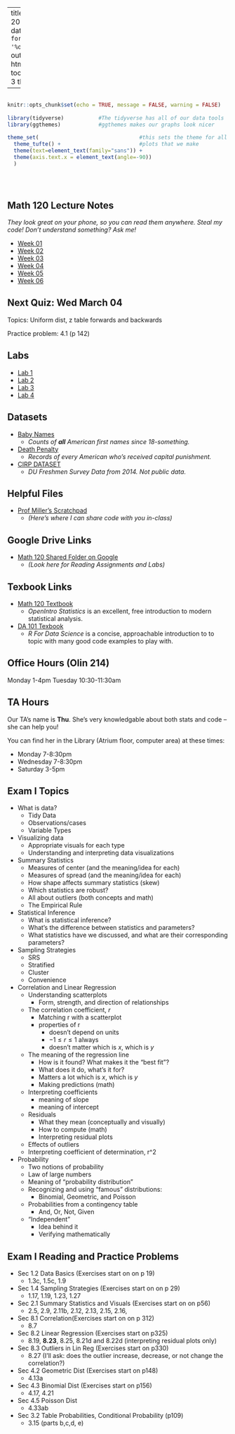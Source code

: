 
---
title: "Math 120 Fall 2019 Homepage"
date: "Updated: `r format(Sys.time(), '%d %B, %Y')`"
output: 
  html_document:
    toc: true
    toc_depth: 3
    theme: yeti

      
  
---

```r

                                                                          #
knitr::opts_chunk$set(echo = TRUE, message = FALSE, warning = FALSE)      #
                                                                          #
library(tidyverse)           #The tidyverse has all of our data tools     #
library(ggthemes)            #ggthemes makes our graphs look nicer        #
                                                                          # 
theme_set(                                #this sets the theme for all    #
  theme_tufte() +                         #plots that we make             #
  theme(text=element_text(family="sans")) + 
  theme(axis.text.x = element_text(angle=-90))                            #
  )                                                                       #
                                                                          #
                                                                          #
                                                                          #

```



## Math 120 Lecture Notes
*They look great on your phone, so you can read them anywhere.  Steal my code!  Don't understand something?  Ask me!*


- [Week 01](https://millera2.github.io/Math-120/Math-120-Lec-01.html)
- [Week 02](https://millera2.github.io/Math-120/Math-120-Lec-02.html)
- [Week 03](https://millera2.github.io/Math-120/Math-120-Lec-03.html)
- [Week 04](https://millera2.github.io/Math-120/Math-120-Lec-04.html)
- [Week 05](https://millera2.github.io/Math-120/Math-120-Lec-05.html)
- [Week 06](https://millera2.github.io/Math-120/Math-120-Lec-06.html)


## Next Quiz:  Wed March 04

Topics:  Uniform dist, z table forwards and backwards

Practice problem: 4.1 (p 142)


## Labs

- [Lab 1](https://millera2.github.io/Math-120/Math-120-Lab-1.html) 
- [Lab 2](https://millera2.github.io/Math-120/Math-120-Lab-2.html)
- [Lab 3](https://millera2.github.io/Math-120/Math-120-Lab-3.html)
- [Lab 4](https://docs.google.com/document/d/1xdKXIp7lV4ENWbBN0O6a_j0t_RemX23Guv0CEG4XFSE/edit?usp=sharing)


## Datasets


- [Baby Names](https://drive.google.com/file/d/1W5baem_xOJ9SVlaD_QHnXNdfA9dtBXaS/view?usp=sharing)
  - *Counts of **all** American first names since 18-something.*
- [Death Penalty](https://millera2.github.io/Data/death-penalty-data.csv)
  - *Records of every American who's received capital punishment.*
- [CIRP DATASET](https://drive.google.com/file/d/1-FxOfb3-Hm8DPKSpkqlHGZ91154xMW4s/view?usp=sharing)
  - *DU Freshmen Survey Data from 2014.  Not public data.*

## Helpful Files


- [Prof Miller's Scratchpad](https://drive.google.com/open?id=1XBCoVrgdWfMXgKteISLOznyBqGwzmnguSJis-axbxVI)
  - *(Here's where I can share code with you in-class)*

## Google Drive Links

- [Math 120 Shared Folder on Google](https://drive.google.com/open?id=1BjjdXm2h03ecn7qyPiHsbmW4gZEGqte7)
  - *(Look here for Reading Assignments and Labs)*

## Texbook Links

- [Math 120 Textbook](https://www.openintro.org/stat/textbook.php?stat_book=os)
  - *OpenIntro Statistics* is an excellent, free introduction to modern statistical analysis.
- [DA 101 Texbook](https://r4ds.had.co.nz)
  - *R For Data Science* is a concise, approachable introduction to to topic with many good code examples to play with.

## Office Hours (Olin 214)

Monday 1-4pm
Tuesday 10:30-11:30am

## TA Hours

Our TA's name is **Thu**.  She's very knowledgable about both stats and code -- she can help you!

You can find her in the Library (Atrium floor, computer area) at these times:

- Monday 7-8:30pm
- Wednesday 7-8:30pm
- Saturday 3-5pm





## Exam I Topics

- What is data?
  - Tidy Data
  - Observations/cases
  - Variable Types
- Visualizing data
  - Appropriate visuals for each type
  - Understanding and interpreting data visualizations
- Summary Statistics
  - Measures of center (and the meaning/idea for each)
  - Measures of spread (and the meaning/idea for each)
  - How shape affects summary statistics (skew)
  - Which statistics are robust?
  - All about outliers (both concepts and math)
  - The Empirical Rule
- Statistical Inference
  - What is statistical inference?
  - What's the difference between statistics and parameters?
  - What statistics have we discussed, and what are their corresponding parameters?
- Sampling Strategies
  - SRS
  - Stratified
  - Cluster
  - Convenience
- Correlation and Linear Regression
  - Understanding scatterplots
    - Form, strength, and direction of relationships
  - The correlation coefficient, *r*
    - Matching r with a scatterplot
    - properties of r
      - doesn't depend on units
      - $-1\leq r \leq 1$ always
      - doesn't matter which is $x$, which is $y$
  - The meaning of the regression line
    - How is it found? What makes it the "best fit"?
    - What does it do, what's it for?
    - Matters a lot which is $x$, which is $y$
    - Making predictions (math)
  - Interpreting coefficients
    - meaning of slope
    - meaning of intercept
  - Residuals
    - What they mean (conceptually and visually)
    - How to compute (math)
    - Interpreting residual plots
  - Effects of outliers
  - Interpreting coefficient of determination, r^2
- Probability
  - Two notions of probability
  - Law of large numbers
  - Meaning of "probability distribution"
  - Recognizing and using "famous" distributions:
    - Binomial, Geometric, and Poisson
  - Probabilities from a contingency table
    - And, Or, Not, Given
  - "Independent"
    - Idea behind it
    - Verifying mathematically

## Exam I Reading and Practice Problems

- Sec 1.2 Data Basics (Exercises start on on p 19)
  - 1.3c, 1.5c, 1.9
- Sec 1.4 Sampling Strategies (Exercises start on on p 29)
  - 1.17, 1.19, 1.23, 1.27
- Sec 2.1 Summary Statistics and Visuals (Exercises start on on p56)
  - 2.5, 2.9, 2.11b, 2.12, 2.13, 2.15, 2.16, 
- Sec 8.1 Correlation(Exercises start on on p 312)
  - 8.7
- Sec 8.2 Linear Regression (Exercises start on p325)
  - 8.19, **8.23**, 8.25, 8.21d and 8.22d (interpreting residual plots only)
- Sec 8.3 Outliers in Lin Reg (Exercises start on p330)
  - 8.27 (I'll ask:  does the outlier increase, decrease, or not change the correlation?)
- Sec 4.2 Geometric Dist (Exercises start on p148)
  - 4.13a
- Sec 4.3 Binomial Dist (Exercises start on p156)
  - 4.17, 4.21
- Sec 4.5 Poisson Dist 
  - 4.33ab
- Sec 3.2 Table Probabilities, Conditional Probability (p109)
  - 3.15 (parts b,c,d, e)
 
  
